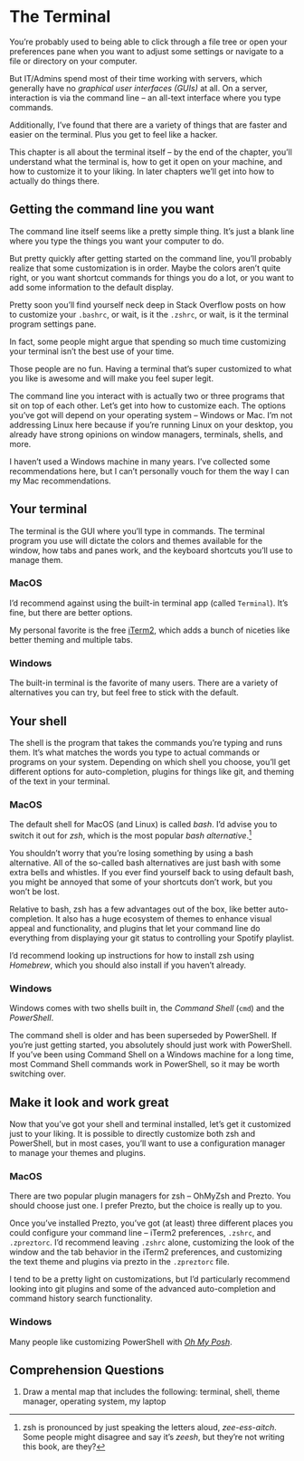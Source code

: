 # The Terminal {#sec-terminal}

You're probably used to being able to click through a file tree or open
your preferences pane when you want to adjust some settings or navigate
to a file or directory on your computer.

But IT/Admins spend most of their time working with servers, which
generally have no *graphical user interfaces (GUIs)* at all. On a
server, interaction is via the command line -- an all-text interface
where you type commands.

Additionally, I've found that there are a variety of things that are
faster and easier on the terminal. Plus you get to feel like a hacker.

This chapter is all about the terminal itself -- by the end of the
chapter, you'll understand what the terminal is, how to get it open on
your machine, and how to customize it to your liking. In later chapters
we'll get into how to actually do things there.

## Getting the command line you want

The command line itself seems like a pretty simple thing. It's just a
blank line where you type the things you want your computer to do.

But pretty quickly after getting started on the command line, you'll
probably realize that some customization is in order. Maybe the colors
aren't quite right, or you want shortcut commands for things you do a
lot, or you want to add some information to the default display.

Pretty soon you'll find yourself neck deep in Stack Overflow posts on
how to customize your `.bashrc`, or wait, is it the `.zshrc`, or wait,
is it the terminal program settings pane.

In fact, some people might argue that spending so much time customizing
your terminal isn't the best use of your time.

Those people are no fun. Having a terminal that's super customized to
what you like is awesome and will make you feel super legit.

The command line you interact with is actually two or three programs
that sit on top of each other. Let's get into how to customize each. The
options you've got will depend on your operating system -- Windows or
Mac. I'm not addressing Linux here because if you're running Linux on
your desktop, you already have strong opinions on window managers,
terminals, shells, and more.

::: callout-note
I haven't used a Windows machine in many years. I've collected some
recommendations here, but I can't personally vouch for them the way I
can my Mac recommendations.
:::

## Your terminal

The terminal is the GUI where you'll type in commands. The terminal
program you use will dictate the colors and themes available for the
window, how tabs and panes work, and the keyboard shortcuts you'll use
to manage them.

::: panel-tabset
### MacOS

I'd recommend against using the built-in terminal app (called
`Terminal`). It's fine, but there are better options.

My personal favorite is the free [iTerm2](https://iterm2.com/), which
adds a bunch of niceties like better theming and multiple tabs.

### Windows

The built-in terminal is the favorite of many users. There are a variety
of alternatives you can try, but feel free to stick with the default.
:::

## Your shell

The shell is the program that takes the commands you're typing and runs
them. It's what matches the words you type to actual commands or
programs on your system. Depending on which shell you choose, you'll get
different options for auto-completion, plugins for things like git, and
theming of the text in your terminal.

::: panel-tabset
### MacOS

The default shell for MacOS (and Linux) is called *bash*. I'd advise you
to switch it out for *zsh*, which is the most popular *bash
alternative*.[^2-1-terminal-1]

You shouldn't worry that you're losing something by using a bash
alternative. All of the so-called bash alternatives are just bash with
some extra bells and whistles. If you ever find yourself back to using
default bash, you might be annoyed that some of your shortcuts don't
work, but you won't be lost.

Relative to bash, zsh has a few advantages out of the box, like better
auto-completion. It also has a huge ecosystem of themes to enhance
visual appeal and functionality, and plugins that let your command line
do everything from displaying your git status to controlling your
Spotify playlist.

I'd recommend looking up instructions for how to install zsh using
*Homebrew*, which you should also install if you haven't already.

### Windows

Windows comes with two shells built in, the *Command Shell* (`cmd`) and
the *PowerShell*.

The command shell is older and has been superseded by PowerShell. If
you're just getting started, you absolutely should just work with
PowerShell. If you've been using Command Shell on a Windows machine for
a long time, most Command Shell commands work in PowerShell, so it may
be worth switching over.
:::

[^2-1-terminal-1]: zsh is pronounced by just speaking the letters aloud,
    *zee-ess-aitch*. Some people might disagree and say it's *zeesh*,
    but they're not writing this book, are they?

## Make it look and work great

Now that you've got your shell and terminal installed, let's get it
customized just to your liking. It is possible to directly customize
both zsh and PowerShell, but in most cases, you'll want to use a
configuration manager to manage your themes and plugins.

::: panel-tabset
### MacOS

There are two popular plugin managers for zsh -- OhMyZsh and Prezto. You
should choose just one. I prefer Prezto, but the choice is really up to
you.

Once you've installed Prezto, you've got (at least) three different
places you could configure your command line -- iTerm2 preferences,
`.zshrc`, and `.zpreztorc`. I'd recommend leaving `.zshrc` alone,
customizing the look of the window and the tab behavior in the iTerm2
preferences, and customizing the text theme and plugins via prezto in
the `.zpreztorc` file.

I tend to be a pretty light on customizations, but I'd particularly
recommend looking into git plugins and some of the advanced
auto-completion and command history search functionality.

### Windows

Many people like customizing PowerShell with [*Oh My
Posh*](https://ohmyposh.dev/).
:::

## Comprehension Questions

1.  Draw a mental map that includes the following: terminal, shell,
    theme manager, operating system, my laptop
